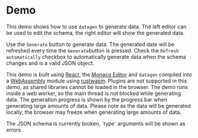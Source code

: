 # Demo

This demo shows how to use `datagen` to generate data. The left editor can
be used to edit the schema, the right editor will show the generated data.

Use the `Generate` button to generate data. The generated date will be
refreshed every time the `Generate`button is pressed. Check the `Refresh automatically`
checkbox to automatically generate data when the schema changes and is a valid
JSON object.

This demo is built using [React](https://reactjs.org/), the
[Monaco Editor](https://microsoft.github.io/monaco-editor/) and `datagen` compiled into a
[WebAssembly](https://webassembly.org/) module using [rustwasm](https://rustwasm.github.io/).
Plugins are not supported in this demo, as shared libraries cannot be loaded in the browser.
The demo runs inside a web worker, so the main thread is not blocked while generating data.
The generation progress is shown by the progress bar when generating large amounts of data.
Please note as the data will be generated locally, the browser may freeze when generating
large amounts of data.


<Callout type="info">
  The JSON schema is currently broken, `type` arguments will be shown as errors
</Callout>
<Demo />
